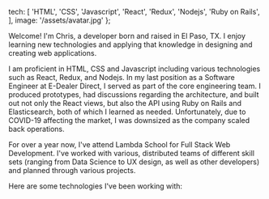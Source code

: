   tech: [
    'HTML',
    'CSS',
    'Javascript',
    'React',
    'Redux',
    'Nodejs',
    'Ruby on Rails',
  ],
  image: '/assets/avatar.jpg'
};

Welcome! I'm Chris, a developer born and raised in El Paso, TX. I enjoy learning new technologies and applying that knowledge in designing and creating web applications.

I am proficient in HTML, CSS and Javascript including various technologies such as React, Redux, and Nodejs. In my last position as a Software Engineer at E-Dealer Direct, I served as part of the core engineering team. I produced prototypes, had discussions regarding the architecture, and built out not only the React views, but also the API using Ruby on Rails and Elasticsearch, both of which I learned as needed. Unfortunately, due to COVID-19 affecting the market, I was downsized as the company scaled back operations.

For over a year now, I've attend Lambda School for Full Stack Web Development. I've worked with various, distributed teams of different skill sets (ranging from Data Science to UX design, as well as other developers) and planned through various projects.

Here are some technologies I've been working with: